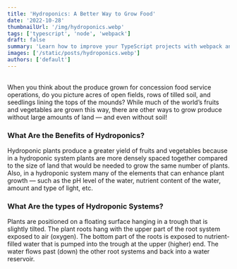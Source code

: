 ```yaml
---
title: 'Hydroponics: A Better Way to Grow Food'
date: '2022-10-28'
thumbnailUrl: '/img/hydroponics.webp'
tags: ['typescript', 'node', 'webpack']
draft: false
summary: 'Learn how to improve your TypeScript projects with webpack and esbuild'
images: ['/static/posts/hydroponics.webp']
authors: ['default']
---
```


<br />
<Typography color="text.secondary">
	When you think about the produce grown for concession food service
	operations, do you picture acres of open fields, rows of tilled soil, and
	seedlings lining the tops of the mounds? While much of the world’s fruits and
	vegetables are grown this way, there are other ways to grow produce without
	large amounts of land — and even without soil!
</Typography>
<br />

### What Are the Benefits of Hydroponics?

<Typography color="text.secondary">
	Hydroponic plants produce a greater yield of fruits and vegetables because in
	a hydroponic system plants are more densely spaced together compared to the
	size of land that would be needed to grow the same number of plants. Also, in
	a hydroponic system many of the elements that can enhance plant growth — such
	as the pH level of the water, nutrient content of the water, amount and type
	of light, etc.
</Typography>
<br />

### What Are the types of Hydroponic Systems?

<Typography color="text.secondary">
	Plants are positioned on a floating surface hanging in a trough that is
	slightly tilted. The plant roots hang with the upper part of the root system
	exposed to air (oxygen). The bottom part of the roots is exposed to
	nutrient-filled water that is pumped into the trough at the upper (higher)
	end. The water flows past (down) the other root systems and back into a water
	reservoir.
</Typography>
